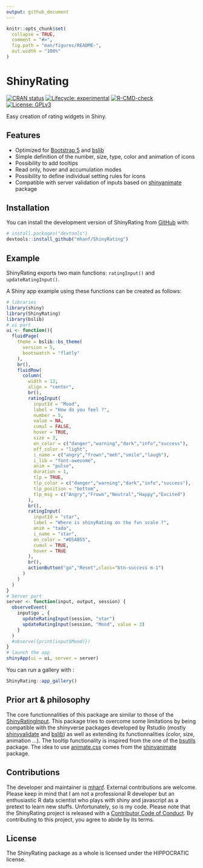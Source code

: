 ```yaml
---
output: github_document
---
```


<!-- README.md is generated from README.Rmd. Please edit that file -->

```r
knitr::opts_chunk$set(
  collapse = TRUE,
  comment = "#>",
  fig.path = "man/figures/README-",
  out.width = "100%"
)
```


# ShinyRating

<!-- ex : https://metroui.org.ua/rating.html -->
<!-- ex : https://www.wbotelhos.com/raty -->
<!-- https://github.com/Monte9/react-native-ratings -->

<!-- badges: start -->
[![CRAN status](https://www.r-pkg.org/badges/version/interfacer)](https://CRAN.R-project.org/package=interfacer)
[![Lifecycle: experimental](https://img.shields.io/badge/lifecycle-experimental-orange.svg)](https://lifecycle.r-lib.org/articles/stages.html#experimental)
<!--[![License: MIT](https://img.shields.io/badge/license-MIT-blue.svg)](https://cran.r-project.org/web/licenses/MIT)-->
[![R-CMD-check](https://github.com/mhanf/ShinyRating/workflows/R-CMD-check/badge.svg)](https://github.com/mhanf/ShinyRating/actions)
[![License: GPLv3](https://img.shields.io/badge/License-GPLv3-blue.svg)](https://opensource.org/licenses/GPL-3.0)
<!-- badges: end -->

Easy creation of rating widgets in Shiny.

## Features

* Optimized for [Bootstrap 5](https://getbootstrap.com/) and [bslib](https://rstudio.github.io/bslib/)
* Simple definition of the number, size, type, color and animation of icons
* Possibility to add tooltips
* Read only, hover and accumulation modes
* Possibility to define individual setting rules for icons
* Compatible with server validation of inputs based on [shinyanimate](https://github.com/Swechhya/shinyanimate) package

## Installation

You can install the development version of ShinyRating from [GitHub](https://github.com/) with:

``` r
# install.packages("devtools")
devtools::install_github("mhanf/ShinyRating")
```
## Example

ShinyRating exports two main functions: `ratingInput()` and `updateRatingInput()`. 

A Shiny app example using these functions can be created as follows:

``` r
# libraries
library(shiny)
library(ShinyRating)
library(bslib)
# ui part
ui <- function(){
  fluidPage(
    theme = bslib::bs_theme(
      version = 5,
      bootswatch = "flatly"
    ),
    br(),
    fluidRow(
      column(
        width = 12,
        align = "center",
        br(),
        ratingInput(
          inputId = "Mood",
          label = "How do you feel ?",
          number = 5,
          value = NA,
          cumul = FALSE,
          hover = TRUE,
          size = 3,
          on_color = c("danger","warning","dark","info","success"),
          off_color = "light",
          i_name = c("angry","frown","meh","smile","laugh"),
          i_lib = "font-awesome",
          anim = "pulse",
          duration = 1,
          tlp = TRUE,
          tlp_color = c("danger","warning","dark","info","success"),
          tlp_position = "bottom",
          tlp_msg = c("Angry","Frown","Neutral","Happy","Excited")
        ),
        br(),
        ratingInput(
          inputId = "star",
          label = "Where is shinyRating on the fun scale ?",
          anim = "tada",
          i_name = "star",
          on_color = "#D5AB55",
          cumul = TRUE,
          hover = TRUE
        ),
        br(),
        actionButton("go","Reset",class="btn-success m-1")
      )
    )
  )
}
# Server part
server <- function(input, output, session) {
  observeEvent( 
    input$go , {
      updateRatingInput(session, "star")
      updateRatingInput(session, "Mood", value = 3)
    }
  )
  #observe({print(input$Mood)})
}
# launch the app
shinyApp(ui = ui, server = server)
```

You can run a gallery with :

```r
ShinyRating::app_gallery()
```

## Prior art & philosophy

The core functionnalities of this package are similar to those of the [ShinyRatingInput](https://github.com/stefanwilhelm/ShinyRatingInput). This package tries to overcome some limitations by being compatible with the shinyverse packages developed by Rstudio (mostly [shinyvalidate](https://rstudio.github.io/shinyvalidate/) and [bslib](https://rstudio.github.io/bslib/)) as well as extending its functionnalities (color, size, animation ...). The tooltip functionality is inspired from the one of the [bsutils](https://github.com/JohnCoene/bsutils) package. The idea to use [animate.css](https://animate.style/) comes from the [shinyanimate](https://github.com/Swechhya/shinyanimate) package.

## Contributions

The developer and maintainer is [mhanf](https://github.com/mhanf). External contributions are welcome. Please keep in mind that I am not a professional R developer but an enthusiastic R data scientist who plays with shiny and javascript as a pretext to learn new stuffs. Unfortunately, so is my code. Please note that the ShinyRating project is released with a [Contributor Code of Conduct](https://contributor-covenant.org/version/2/0/CODE_OF_CONDUCT.html). By contributing to this project, you agree to abide by its terms.

## License

The ShinyRating package as a whole is licensed under the HIPPOCRATIC license.
